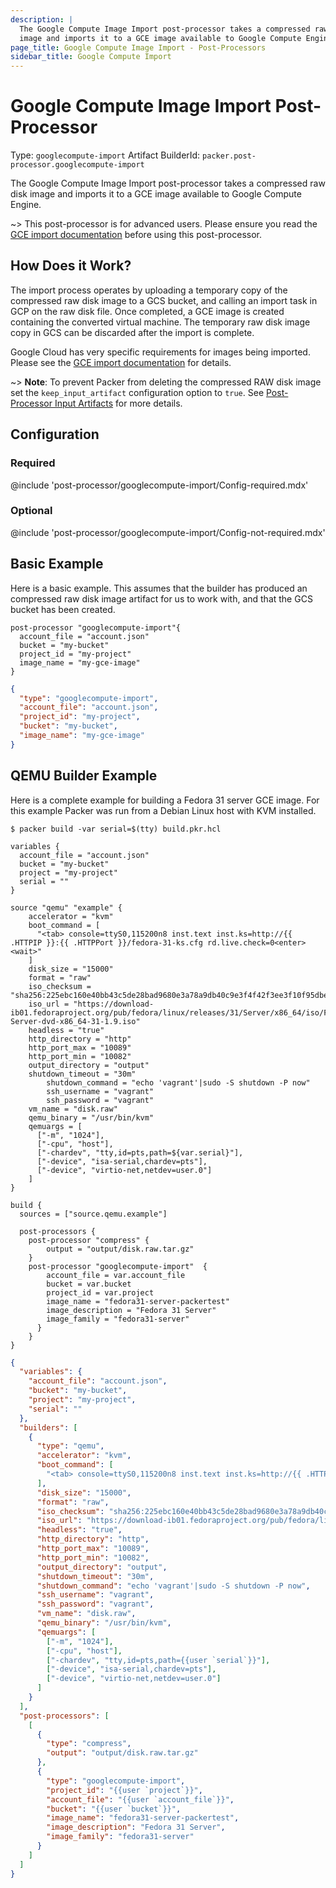 ```yaml
---
description: |
  The Google Compute Image Import post-processor takes a compressed raw disk
  image and imports it to a GCE image available to Google Compute Engine.
page_title: Google Compute Image Import - Post-Processors
sidebar_title: Google Compute Import
---
```


# Google Compute Image Import Post-Processor

Type: `googlecompute-import`
Artifact BuilderId: `packer.post-processor.googlecompute-import`

The Google Compute Image Import post-processor takes a compressed raw disk
image and imports it to a GCE image available to Google Compute Engine.

~> This post-processor is for advanced users. Please ensure you read the
[GCE import documentation](https://cloud.google.com/compute/docs/images/import-existing-image)
before using this post-processor.

## How Does it Work?

The import process operates by uploading a temporary copy of the compressed raw
disk image to a GCS bucket, and calling an import task in GCP on the raw disk
file. Once completed, a GCE image is created containing the converted virtual
machine. The temporary raw disk image copy in GCS can be discarded after the import is complete.

Google Cloud has very specific requirements for images being imported. Please
see the [GCE import documentation](https://cloud.google.com/compute/docs/images/import-existing-image)
for details.

~> **Note**: To prevent Packer from deleting the compressed RAW disk image set the `keep_input_artifact` configuration option to `true`.
See [Post-Processor Input Artifacts](/docs/templates/legacy_json_templates/post-processors#input-artifacts) for more details.

## Configuration

### Required

@include 'post-processor/googlecompute-import/Config-required.mdx'

### Optional

@include 'post-processor/googlecompute-import/Config-not-required.mdx'

## Basic Example

Here is a basic example. This assumes that the builder has produced an
compressed raw disk image artifact for us to work with, and that the GCS bucket
has been created.

<Tabs>
<Tab heading="HCL">

```hcl
post-processor "googlecompute-import"{
  account_file = "account.json"
  bucket = "my-bucket"
  project_id = "my-project"
  image_name = "my-gce-image"
}
```

</Tab>
<Tab heading="JSON">

```json
{
  "type": "googlecompute-import",
  "account_file": "account.json",
  "project_id": "my-project",
  "bucket": "my-bucket",
  "image_name": "my-gce-image"
}
```

</Tab>
</Tabs>

## QEMU Builder Example

Here is a complete example for building a Fedora 31 server GCE image. For this
example Packer was run from a Debian Linux host with KVM installed.

    $ packer build -var serial=$(tty) build.pkr.hcl

<Tabs>
<Tab heading="HCL2">

```hcl
variables {
  account_file = "account.json"
  bucket = "my-bucket"
  project = "my-project"
  serial = ""
}

source "qemu" "example" {
    accelerator = "kvm"
    boot_command = [
      "<tab> console=ttyS0,115200n8 inst.text inst.ks=http://{{ .HTTPIP }}:{{ .HTTPPort }}/fedora-31-ks.cfg rd.live.check=0<enter><wait>"
    ]
    disk_size = "15000"
    format = "raw"
    iso_checksum = "sha256:225ebc160e40bb43c5de28bad9680e3a78a9db40c9e3f4f42f3ee3f10f95dbeb"
    iso_url = "https://download-ib01.fedoraproject.org/pub/fedora/linux/releases/31/Server/x86_64/iso/Fedora-Server-dvd-x86_64-31-1.9.iso"
    headless = "true"
    http_directory = "http"
    http_port_max = "10089"
    http_port_min = "10082"
    output_directory = "output"
    shutdown_timeout = "30m"
		shutdown_command = "echo 'vagrant'|sudo -S shutdown -P now"
		ssh_username = "vagrant"
		ssh_password = "vagrant"
    vm_name = "disk.raw"
    qemu_binary = "/usr/bin/kvm"
    qemuargs = [
      ["-m", "1024"],
      ["-cpu", "host"],
      ["-chardev", "tty,id=pts,path=${var.serial}"],
      ["-device", "isa-serial,chardev=pts"],
      ["-device", "virtio-net,netdev=user.0"]
    ]
}

build {
  sources = ["source.qemu.example"]

  post-processors {
    post-processor "compress" {
        output = "output/disk.raw.tar.gz"
    }
    post-processor "googlecompute-import"  {
        account_file = var.account_file
        bucket = var.bucket
        project_id = var.project
        image_name = "fedora31-server-packertest"
        image_description = "Fedora 31 Server"
        image_family = "fedora31-server"
      }
    }
}
```

</Tab>
  <Tab heading="JSON">

  ```json
  {
    "variables": {
      "account_file": "account.json",
      "bucket": "my-bucket",
      "project": "my-project",
      "serial": ""
    },
    "builders": [
      {
        "type": "qemu",
        "accelerator": "kvm",
        "boot_command": [
          "<tab> console=ttyS0,115200n8 inst.text inst.ks=http://{{ .HTTPIP }}:{{ .HTTPPort }}/fedora-31-ks.cfg rd.live.check=0<enter><wait>"
        ],
        "disk_size": "15000",
        "format": "raw",
        "iso_checksum": "sha256:225ebc160e40bb43c5de28bad9680e3a78a9db40c9e3f4f42f3ee3f10f95dbeb",
        "iso_url": "https://download-ib01.fedoraproject.org/pub/fedora/linux/releases/31/Server/x86_64/iso/Fedora-Server-dvd-x86_64-31-1.9.iso",
        "headless": "true",
        "http_directory": "http",
        "http_port_max": "10089",
        "http_port_min": "10082",
        "output_directory": "output",
        "shutdown_timeout": "30m",
        "shutdown_command": "echo 'vagrant'|sudo -S shutdown -P now",
        "ssh_username": "vagrant",
        "ssh_password": "vagrant",
        "vm_name": "disk.raw",
        "qemu_binary": "/usr/bin/kvm",
        "qemuargs": [
          ["-m", "1024"],
          ["-cpu", "host"],
          ["-chardev", "tty,id=pts,path={{user `serial`}}"],
          ["-device", "isa-serial,chardev=pts"],
          ["-device", "virtio-net,netdev=user.0"]
        ]
      }
    ],
    "post-processors": [
      [
        {
          "type": "compress",
          "output": "output/disk.raw.tar.gz"
        },
        {
          "type": "googlecompute-import",
          "project_id": "{{user `project`}}",
          "account_file": "{{user `account_file`}}",
          "bucket": "{{user `bucket`}}",
          "image_name": "fedora31-server-packertest",
          "image_description": "Fedora 31 Server",
          "image_family": "fedora31-server"
        }
      ]
    ]
  }
  ```

</Tab>
</Tabs>

